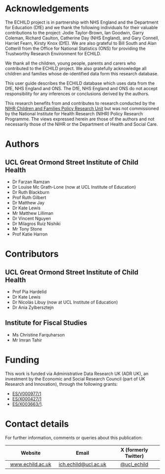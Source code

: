 # Acknowledgements {.unnumbered}

The ECHILD project is in partnership with NHS England and the Department for 
Education (DfE) and we thank the following individuals for their valuable 
contributions to the project: Jodie Taylor-Brown, Ian Goodwin, Garry Coleman, 
Richard Caulton, Catherine Day (NHS England), and Gary Connell, Harriet Fearn, 
Kirsty Knox (DfE). We are also grateful to Bill South and Alan Cotterill from 
the Office for National Statistics (ONS) for providing the Trustworthy Research 
Environment for ECHILD.

We thank all the children, young people, parents and carers who contributed to 
the ECHILD project. We also gratefully acknowledge all children and families 
whose de-identified data form this research database.

This user guide describes the ECHILD database which uses data from the DfE, 
NHS England and ONS. The DfE, NHS England and ONS do not accept responsibility 
for any inferences or conclusions derived by the authors.

This research benefits from and contributes to research conducted by the 
[NIHR Children and Families Policy Research Unit](https://www.ucl.ac.uk/children-policy-research) 
but was not commissioned by the National Institute for Health Research (NIHR) 
Policy Research Programme. The views expressed herein are those of the authors 
and not necessarily those of the NIHR or the Department of Health and Social 
Care.

# Authors

## UCL Great Ormond Street Institute of Child Health

-   Dr Farzan Ramzan
-   Dr Louise Mc Grath-Lone (now at UCL Institute of Education)
-   Dr Ruth Blackburn
-   Prof Ruth Gilbert
-   Dr Matthew Jay
-   Dr Kate Lewis
-   Mr Matthew Lilliman
-   Dr Vincent Nguyen
-   Dr Milagros Ruiz Nishiki
-   Mr Tony Stone
-   Prof Katie Harron

# Contributors

## UCL Great Ormond Street Institute of Child Health

-   Prof Pia Hardelid
-   Dr Kate Lewis
-   Dr Nicolás Libuy (now at UCL Institute of Education)
-   Dr Ania Zylbersztejn

## Institute for Fiscal Studies

-   Ms Christine Farquharson
-   Mr Imran Tahir

# Funding

This work is funded via Administrative Data Research UK (ADR UK), an investment 
by the Economic and Social Research Council (part of UK Research and 
Innovation), through the following grants:

- [ES/V000977/1](https://gtr.ukri.org/projects?ref=ES/X003663/1)
- [ES/X000427/1](https://gtr.ukri.org/projects?ref=ES/X000427/1)
- [ES/X003663/1](https://gtr.ukri.org/projects?ref=ES/X003663/1).

# Contact details

For further information, comments or queries about this publication:

| Website | Email | X (formerly Twitter) |
|:---:|:---:|:---:|
| [www.echild.ac.uk](https://www.echild.ac.uk) | [ich.echild\@ucl.ac.uk](mailto:ich.echild@ucl.ac.uk){.email} | [\@ucl_echild](https://twitter.com/ucl_echild) |
